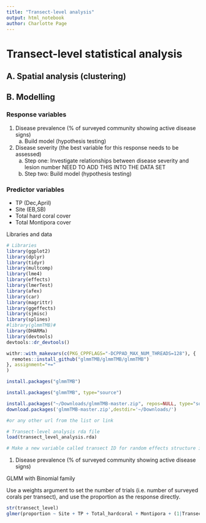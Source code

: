 ```yaml
---
title: "Transect-level analysis"
output: html_notebook
author: Charlotte Page
---
```


# Transect-level statistical analysis

## A. Spatial analysis (clustering)

## B. Modelling

### Response variables 

1) Disease prevalence (% of surveyed community showing active disease signs)
    a) Build model (hypothesis testing)

2) Disease severity (the best variable for this response needs to be assessed)
    a) Step one: Investigate relationships between disease severity and lesion number NEED TO ADD THIS INTO THE DATA SET
    b) Step two: Build model (hypothesis testing)

### Predictor variables 

+ TP (Dec,April)
+ Site (EB,SB)
+ Total hard coral cover 
+ Total Montipora cover

Libraries and data
```r

# Libraries 
library(ggplot2)
library(dplyr)
library(tidyr)
library(multcomp)
library(lme4)
library(effects)
library(lmerTest)
library(afex)
library(car)
library(magrittr)
library(ggeffects)
library(sjmisc)
library(splines)
#library(glmmTMB)#
library(DHARMa)
library(devtools)
devtools::dr_devtools()

withr::with_makevars(c(PKG_CPPFLAGS="-DCPPAD_MAX_NUM_THREADS=128"), {
  remotes::install_github("glmmTMB/glmmTMB/glmmTMB")
}, assignment="+="
)

install.packages("glmmTMB")

install.packages("glmmTMB", type="source")

install.packages("~/Downloads/glmmTMB-master.zip", repos=NULL, type="source")
download.packages('glmmTMB-master.zip',destdir='~/Downloads/')

#or any other url from the list or link

# Transect-level analysis rda file
load(transect_level_analysis.rda)

# Make a new variable called transect ID for random effects structure in model

```

1) Disease prevalence (% of surveyed community showing active disease signs)

GLMM with Binomial family

Use a weights argument to set the number of trials (i.e. number of surveyed corals per transect), and use the proportion as the response directly.  

```r
str(transect_level)
glmer(proportion ~ Site + TP + Total_hardcoral + Montipora + (1|Transect_D), weights = total_corals_surveyed , family = binomial(), data=transect_level)

```

